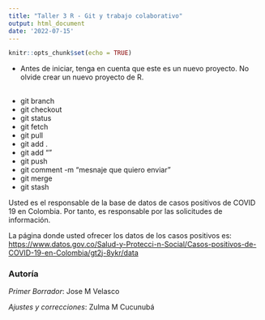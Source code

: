 ```yaml
---
title: "Taller 3 R - Git y trabajo colaborativo"
output: html_document
date: '2022-07-15'
---
```


```r
knitr::opts_chunk$set(echo = TRUE)
```


- Antes de iniciar, tenga en cuenta que este es un nuevo proyecto. No olvide crear un nuevo proyecto de R.

## 

- git branch
- git checkout
- git status
- git fetch
- git pull
- git add .
- git add ""
- git push
- git comment -m "mesnaje que quiero enviar"
- git merge
- git stash



Usted es el responsable de la base de datos de casos positivos de COVID 19 en Colombia. Por tanto, es responsable por las solicitudes de información. 

La página donde usted ofrecer los datos de los casos positivos es: <https://www.datos.gov.co/Salud-y-Protecci-n-Social/Casos-positivos-de-COVID-19-en-Colombia/gt2j-8ykr/data>





### Autoría

_Primer Borrador_: Jose M Velasco

_Ajustes y correcciones_: Zulma M Cucunubá
